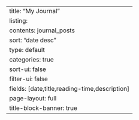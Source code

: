 ---
title: "My Journal"
listing:
  contents: journal_posts
  sort: "date desc"
  type: default
  categories: true
  sort-ui: false
  filter-ui: false
  fields: [date,title,reading-time,description]
page-layout: full
title-block-banner: true
---